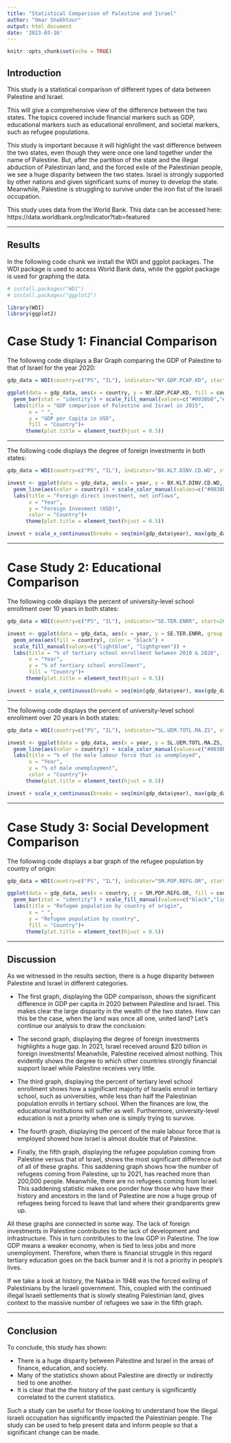 ---
title: "Statistical Comparison of Palestine and Israel"
author: "Omar Shakhtour"
output: html_document
date: '2023-03-16'
---

```{r setup, include=FALSE}
knitr::opts_chunk$set(echo = TRUE)
```

## Introduction

This study is a statistical comparison of different types of data between Palestine and Israel. 

This will give a comprehensive view of the difference between the
two states. The topics covered include financial markers such as GDP, educational markers such as educational enrollment, and societal markers, such as refugee populations.

This study is important because it will highlight the vast difference between the two states, even though they were once one land together under the name of Palestine. But,
after the partition of the state and the illegal abduction of Palestinian land, and the forced exile of the Palestinian people, we see a huge disparity between the two states.
Israel is strongly supported by other nations and given significant sums of money to develop the state. Meanwhile, Palestine is struggling to survive under the iron fist
of the Israeli occupation.

This study uses data from the World Bank. This data can be accessed here: https://data.worldbank.org/indicator?tab=featured

***

## Results

In the following code chunk we install the WDI and ggplot packages. The WDI package is used to access World Bank data, while the ggplot package is used for graphing the data.

```{r}
# install.packages("WDI")
# install.packages("ggplot2")
```

```{r}
library(WDI)
library(ggplot2)
```

# Case Study 1: Financial Comparison

The following code displays a Bar Graph comparing the GDP of Palestine to that of Israel for the year 2020:

```{r}
gdp_data = WDI(country=c("PS", "IL"), indicator="NY.GDP.PCAP.KD", start=2020, end=2021, extra=TRUE)

ggplot(data = gdp_data, aes(x = country, y = NY.GDP.PCAP.KD, fill = country)) +
  geom_bar(stat = "identity") + scale_fill_manual(values=c("#0038b8","#009736")) +
  labs(title = "GDP comparison of Palestine and Israel in 2015",
       x = " ",
       y = "GDP per Capita in USD",
       fill = "Country")+
      theme(plot.title = element_text(hjust = 0.5))
```

***

The following code displays the degree of foreign investments in both states:

```{r}
gdp_data = WDI(country=c("PS", "IL"), indicator="BX.KLT.DINV.CD.WD", start=2011, end=2021, extra=TRUE)

invest <- ggplot(data = gdp_data, aes(x = year, y = BX.KLT.DINV.CD.WD, group = country)) +
  geom_line(aes(color = country)) + scale_color_manual(values=c("#0038b8", "#009736")) +
  labs(title = "Foreign direct investment, net inflows",
       x = "Year",
       y = "Foreign Invesment (USD)",
       color = "Country")+
      theme(plot.title = element_text(hjust = 0.5))

invest + scale_x_continuous(breaks = seq(min(gdp_data$year), max(gdp_data$year), by = 1)) + scale_y_continuous(labels=scales::comma)
```

***

# Case Study 2: Educational Comparison

The following code displays the percent of university-level school enrollment over 10 years in both states:

```{r}
gdp_data = WDI(country=c("PS", "IL"), indicator="SE.TER.ENRR", start=2010, end=2020, extra=TRUE)

invest <- ggplot(data = gdp_data, aes(x = year, y = SE.TER.ENRR, group = country)) +
  geom_area(aes(fill = country), color = "black") + 
  scale_fill_manual(values=c("lightblue", "lightgreen")) +
  labs(title = "% of tertiary school enrollment between 2010 & 2020",
       x = "Year",
       y = "% of tertiary school enrollment",
       fill = "Country")+
      theme(plot.title = element_text(hjust = 0.5))

invest + scale_x_continuous(breaks = seq(min(gdp_data$year), max(gdp_data$year), by = 1)) + scale_y_continuous(labels=scales::comma)
```

***

The following code displays the percent of university-level school enrollment over 20 years in both states:

```{r}
gdp_data = WDI(country=c("PS", "IL"), indicator="SL.UEM.TOTL.MA.ZS", start=2001, end=2021, extra=TRUE)

invest <- ggplot(data = gdp_data, aes(x = year, y = SL.UEM.TOTL.MA.ZS, group = country)) +
  geom_line(aes(color = country)) + scale_color_manual(values=c("#0038b8", "#009736")) +
  labs(title = "% of the male labour force that is unemployed",
       x = "Year",
       y = "% of male unemployment",
       color = "Country")+
      theme(plot.title = element_text(hjust = 0.5))

invest + scale_x_continuous(breaks = seq(min(gdp_data$year), max(gdp_data$year), by = 2)) + scale_y_continuous(labels=scales::comma)
```


***


# Case Study 3: Social Development Comparison

The following code displays a bar graph of the refugee population by country of origin:

```{r}
gdp_data = WDI(country=c("PS", "IL"), indicator="SM.POP.REFG.OR", start=2020, end=2021, extra=TRUE)

ggplot(data = gdp_data, aes(x = country, y = SM.POP.REFG.OR, fill = country)) +
  geom_bar(stat = "identity") + scale_fill_manual(values=c("black","lightgreen")) +
  labs(title = "Refugee population by country of origin",
       x = " ",
       y = "Refugee population by country",
       fill = "Country")+
      theme(plot.title = element_text(hjust = 0.5))
```

***

## Discussion

As we witnessed in the results section, there is a huge disparity between Palestine and Israel in different categories.

* The first graph, displaying the GDP comparison, shows the significant difference in GDP per capita in 2020 between Palestine and Israel. This makes clear the large
disparity in the wealth of the two states. How can this be the case, when the land was once all one, united land? Let's continue our analysis to draw the conclusion:

* The second graph, displaying the degree of foreign investments highlights a huge gap. In 2021, Israel received around $20 billion in foreign investments! Meanwhile,
Palestine received almost nothing. This evidently shows the degree to which other countries strongly financial support Israel while Palestine receives
very little.

* The third graph, displaying the percent of tertiary level school enrollment shows how a significant majority of Israelis enroll in tertiary school, such as universities, while less than half the Palestinian population enrolls in tertiary school. When the finances are low, the educational institutions will suffer as well. Furthermore,
university-level education is not a priority when one is simply trying to survive.

* The fourth graph, displaying the percent of the male labour force that is employed showed how Israel is almost double that of Palestine.

* Finally, the fifth graph, displaying the refugee population coming from Palestine versus that of Israel, shows the most significant difference out of all of these graphs.
This saddening graph shows how the number of refugees coming from Palestine, up to 2021, has reached more than 200,000 people. Meanwhile, there are no refugees coming
from Israel. This saddening statistic makes one ponder how those who have their history and ancestors in the land of Palestine are now a huge group
of refugees being forced to leave that land where their grandparents grew up.

All these graphs are connected in some way. The lack of foreign investments in Palestine contributes to the lack of development and infrastructure. This in turn contributes
to the low GDP in Palestine. The low GDP means a weaker economy, when is tied to less jobs and more unemployment. Therefore, when there is financial struggle in this regard
tertiary education goes on the back burner and it is not a priority in people's lives.

If we take a look at history, the Nakba in 1948 was the forced exiling of Palestinians by the Israeli government. This, coupled with the continued illegal Israeli settlements 
that is slowly stealing Palestinian land, gives context to the massive number of refugees we saw in the fifth graph.

***

## Conclusion

To conclude, this study has shown:

* There is a huge disparity between Palestine and Israel in the areas of finance, education, and society.
* Many of the statistics shown about Palestine are directly or indirectly tied to one another.
* It is clear that the the history of the past century is significantly correlated to the current statistics.

Such a study can be useful for those looking to understand how the illegal Israeli occupation has significantly impacted the Palestinian people. The study
can be used to help present data and inform people so that a significant change can be made.



